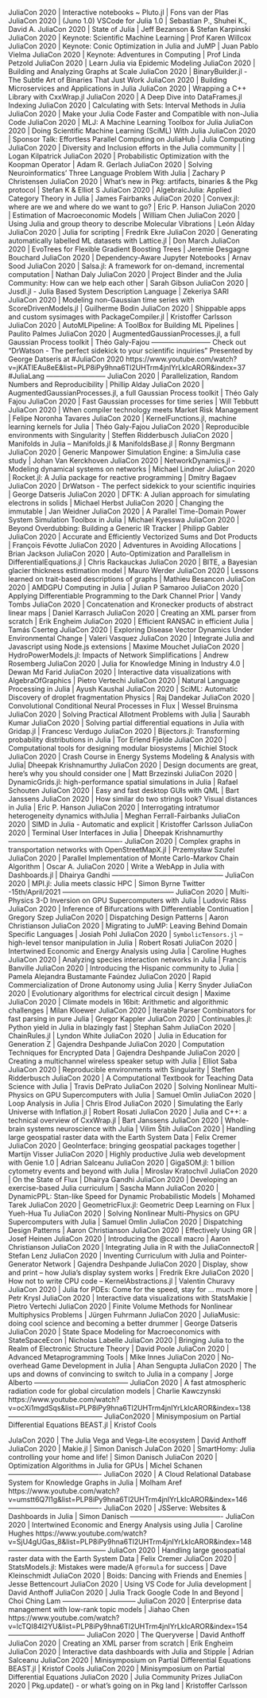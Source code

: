 JuliaCon 2020 | Interactive notebooks ~ Pluto.jl | Fons van der Plas
JuliaCon 2020 | (Juno 1.0) VSCode for Julia 1.0 | Sebastian P., Shuhei K., David  A.
JuliaCon 2020 | State of Julia | Jeff Bezanson & Stefan Karpinski
JuliaCon 2020 | Keynote: Scientific Machine Learning | Prof Karen Willcox
JuliaCon 2020 | Keynote: Conic Optimization in Julia and JuMP | Juan Pablo Vielma
JuliaCon 2020 | Keynote: Adventures in Computing | Prof Linda Petzold
JuliaCon 2020 | Learn Julia via Epidemic Modeling
JuliaCon 2020 |  Building and Analyzing Graphs at Scale
JuliaCon 2020 |  BinaryBuilder.jl - The Subtle Art of Binaries That Just Work
JuliaCon 2020 |  Building Microservices and Applications in Julia
JuliaCon 2020 | Wrapping a C++ Library with CxxWrap.jl
JuliaCon 2020 |  A Deep Dive into DataFrames.jl Indexing
JuliaCon 2020 |  Calculating with Sets: Interval Methods in Julia
JuliaCon 2020 |  Make your Julia Code Faster and Compatible with non-Julia Code
JuliaCon 2020 |  MLJ: A Machine Learning Toolbox for Julia
JuliaCon 2020 |  Doing Scientific Machine Learning (SciML) With Julia
JuliaCon 2020 | Sponsor Talk: Effortless Parallel Computing on JuliaHub | Julia Computing
JuliaCon 2020 | Diversity and Inclusion efforts in the Julia community |  | Logan Kilpatrick
JuliaCon 2020 | Probabilistic Optimization with the Koopman Operator | Adam R. Gerlach
JuliaCon 2020 | Solving Neuroinformatics' Three Language Problem With Julia | Zachary P Christensen
JuliaCon 2020 | What's new in Pkg: artifacts, binaries & the Pkg protocol | Stefan K & Elliot S
JuliaCon 2020 | AlgebraicJulia: Applied Category Theory in Julia | James Fairbanks
JuliaCon 2020 | Convex.jl: where are we and where do we want to go? | Eric P. Hanson
JuliaCon 2020 | Estimation of Macroeconomic Models | William Chen
JuliaCon 2020 | Using Julia and group theory to describe Molecular Vibrations | León Alday
JuliaCon 2020 | Julia for scripting | Fredrik Ekre
JuliaCon 2020 | Generating automatically labelled ML datasets with Lattice.jl | Don March
JuliaCon 2020 | EvoTrees for Flexible Gradient Boosting Trees | Jeremie Desgagne Bouchard
JuliaCon 2020 | Dependency-Aware Jupyter Notebooks | Arnav Sood
JuliaCon 2020 | Salsa.jl: A framework for on-demand, incremental computation | Nathan Daly
JuliaCon 2020 | Project Binder and the Julia Community: How can we help each other | Sarah Gibson
JuliaCon 2020 | Jusdl.jl - Julia Based System Description Language | Zekeriya SARI
JuliaCon 2020 | Modeling non-Gaussian time series with ScoreDrivenModels.jl | Guilherme Bodin
JuliaCon 2020 | Shippable apps and custom sysimages with PackageCompiler.jl | Kristoffer Carlsson
JuliaCon 2020 | AutoMLPipeline: A ToolBox for Building ML Pipelines | Paulito Palmes
JuliaCon 2020 | AugmentedGaussianProcesses.jl, a full Gaussian Process toolkit | Théo Galy-Fajou
--------------------------
Check out "DrWatson - The perfect sidekick to your scientific inquiries" 
Presented by George Datseris at #JuliaCon 2020
https://www.youtube.com/watch?v=jKATlEAu8eE&list=PLP8iPy9hna6Tl2UHTrm4jnIYrLkIcAROR&index=37
#JuliaLang 
--------------------------
JuliaCon 2020 | Parallelization, Random Numbers and Reproducibility | Phillip Alday
JuliaCon 2020 | AugmentedGaussianProcesses.jl, a full Gaussian Process toolkit | Théo Galy Fajou
JuliaCon 2020 | Fast Gaussian processes for time series | Will Tebbutt
JuliaCon 2020 | When compiler technology meets Market Risk Management | Felipe Noronha Tavares
JuliaCon 2020 | KernelFunctions.jl, machine learning kernels for Julia | Théo Galy-Fajou
JuliaCon 2020 | Reproducible environments with Singularity | Steffen Ridderbusch
JuliaCon 2020 | Manifolds in Julia – Manifolds.jl & ManifoldsBase.jl | Ronny Bergmann
JuliaCon 2020 | Generic Manpower Simulation Engine: a SimJulia case study | Johan Van Kerckhoven
JuliaCon 2020 | NetworkDynamics.jl - Modeling dynamical systems on networks | Michael Lindner
JuliaCon 2020 | Rocket.jl: A Julia package for reactive programming | Dmitry Bagaev
JuliaCon 2020 | DrWatson - The perfect sidekick to your scientific inquiries | George Datseris
JuliaCon 2020 | DFTK: A Julian approach for simulating electrons in solids | Michael Herbst
JuliaCon 2020 | Changing the immutable | Jan Weidner
JuliaCon 2020 | A Parallel Time-Domain Power System Simulation Toolbox in Julia | Michael Kyesswa
JuliaCon 2020 | Beyond Overdubbing: Building a Generic IR Tracker | Philipp Gabler
JuliaCon 2020 | Accurate and Efficiently Vectorized Sums and Dot Products | François Févotte
JuliaCon 2020 | Adventures in Avoiding Allocations | Brian Jackson
JuliaCon 2020 | Auto-Optimization and Parallelism in DifferentialEquations.jl | Chris Rackauckas
JuliaCon 2020 | BITE, a Bayesian glacier thickness estimation model | Mauro Werder
JuliaCon 2020 | Lessons learned on trait-based descriptions of graphs | Mathieu Besancon
JuliaCon 2020 | AMDGPU Computing in Julia | Julian P Samaroo
JuliaCon 2020 | Applying Differentiable Programming to the Dark Channel Prior | Vandy Tombs
JuliaCon 2020 | Concatenation and Kronecker products of abstract linear maps | Daniel Karrasch
JuliaCon 2020 | Creating an XML parser from scratch | Erik Engheim
JuliaCon 2020 | Efficient RANSAC in efficient Julia | Tamás Cserteg
JuliaCon 2020 | Exploring Disease Vector Dynamics Under Environmental Change | Valeri Vasquez
JuliaCon 2020 | Integrate Julia and Javascript using Node.js extensions | Maxime Mouchet
JuliaCon 2020 | HydroPowerModels.jl: Impacts of Network Simplifications | Andrew Rosemberg
JuliaCon 2020 | Julia for Knowledge Mining in Industry 4.0 | Dewan Md  Farid
JuliaCon 2020 | Interactive data visualizations with AlgebraOfGraphics | Pietro Vertechi
JuliaCon 2020 | Natural Language Processing in Julia | Ayush Kaushal
JuliaCon 2020 | SciML: Automatic Discovery of droplet fragmentation Physics | Raj Dandekar
JuliaCon 2020 | Convolutional Conditional Neural Processes in Flux | Wessel Bruinsma
JuliaCon 2020 | Solving Practical Allotment Problems with Julia | Saurabh Kumar
JuliaCon 2020 | Solving partial differential equations in Julia with Gridap.jl | Francesc Verdugo
JuliaCon 2020 | Bijectors.jl: Transforming probability distributions in Julia | Tor Erlend Fjelde
JuliaCon 2020 | Computational tools for designing modular biosystems | Michiel Stock
JuliaCon 2020 | Crash Course in Energy Systems Modeling & Analysis with Julia| Dheepak Krishnamurthy
JuliaCon 2020 | Design documents are great, here’s why you should consider one | Matt Brzezinski
JuliaCon 2020 | DynamicGrids.jl: high-performance spatial simulations in Julia | Rafael Schouten
JuliaCon 2020 | Easy and fast desktop GUIs with QML | Bart Janssens
JuliaCon 2020 | How similar do two strings look? Visual distances in Julia | Eric P. Hanson
JuliaCon 2020 | Interrogating intratumor heterogeneity dynamics withJulia | Meghan Ferrall-Fairbanks
JuliaCon 2020 | SIMD in Julia - Automatic and explicit | Kristoffer Carlsson
JuliaCon 2020 | Terminal User Interfaces in Julia | Dheepak Krishnamurthy
-------------------------------------------------
JuliaCon 2020 | Complex graphs in transportation networks with OpenStreetMapX.jl | Przemysław Szufel
JuliaCon 2020 | Parallel Implementation of Monte Carlo-Markov Chain Algorithm | Oscar A.
JuliaCon 2020 | Write a WebApp in Julia with Dashboards.jl | Dhairya Gandhi
------------------------------------------------
JuliaCon 2020 | MPI.jl: Julia meets classic HPC | Simon Byrne
Twitter -15th/April/2021
------------------------------------------------
JuliaCon 2020 | Multi-Physics 3-D Inversion on GPU Supercomputers with Julia | Ludovic Räss
JuliaCon 2020 | Inference of Bifurcations with Differentiable Continuation | Gregory Szep
JuliaCon 2020 | Dispatching Design Patterns | Aaron Christianson
JuliaCon 2020 | Migrating to JuMP: Leaving Behind Domain Specific Languages | Josiah Pohl
JuliaCon 2020 | `SymbolicTensors.jl` -- high-level tensor manipulation in Julia | Robert Rosati
JuliaCon 2020 | Intertwined Economic and Energy Analysis using Julia | Caroline Hughes
JuliaCon 2020 | Analyzing species interaction networks in Julia | Francis Banville
JuliaCon 2020 | Introducing the Hispanic community to Julia | Pamela Alejandra Bustamante Faúndez
JuliaCon 2020 | Rapid Commercialization of Drone Autonomy using Julia | Kerry Snyder
JuliaCon 2020 | Evolutionary algorithms for electrical circuit design | Maxime
JuliaCon 2020 | Climate models in 16bit: Arithmetic and algorithmic challenges | Milan Kloewer
JuliaCon 2020 | Iterable Parser Combinators for fast parsing in pure Julia | Gregor Kappler
JuliaCon 2020 | Continuables.jl: Python yield in Julia in blazingly fast | Stephan Sahm
JuliaCon 2020 | ChainRules.jl | Lyndon White
JuliaCon 2020 | Julia in Education for Generation Z | Gajendra Deshpande
JuliaCon 2020 | Computation Techniques for Encrypted Data | Gajendra Deshpande
JuliaCon 2020 | Creating a multichannel wireless speaker setup with Julia | Elliot Saba
JuliaCon 2020 | Reproducible environments with Singularity | Steffen Ridderbusch
JuliaCon 2020 | A Computational Textbook for Teaching Data Science with Julia | Travis DePrato
JuliaCon 2020 | Solving Nonlinear Multi-Physics on GPU Supercomputers with Julia | Samuel Omlin
JuliaCon 2020 | Loop Analysis in Julia | Chris Elrod
JuliaCon 2020 | Simulating the Early Universe with Inflation.jl | Robert Rosati
JuliaCon 2020 | Julia and C++: a technical overview of CxxWrap.jl | Bart Janssens
JuliaCon 2020 | Whole-brain systems neuroscience with Julia | Vilim Štih
JuliaCon 2020 | Handling large geospatial raster data with the Earth System Data | Felix Cremer
JuliaCon 2020 | GeoInterface: bringing geospatial packages together | Martijn Visser
JuliaCon 2020 | Highly productive Julia web development with Genie 1.0 | Adrian Salceanu
JuliaCon 2020 | GigaSOM.jl: 1 billion cytometry events and beyond with Julia | Miroslav Kratochvíl
JuliaCon 2020 | On the State of Flux | Dhairya Gandhi
JuliaCon 2020 | Developing an exercise-based Julia curriculum | Sascha Mann
JuliaCon 2020 | DynamicPPL: Stan-like Speed for Dynamic Probabilistic Models | Mohamed Tarek
JuliaCon 2020 | GeometricFlux.jl: Geometric Deep Learning on Flux | Yueh-Hua Tu
JuliaCon 2020 | Solving Nonlinear Multi-Physics on GPU Supercomputers with Julia | Samuel Omlin
JuliaCon 2020 | Dispatching Design Patterns | Aaron Christianson
JuliaCon 2020 | Effectively Using GR | Josef Heinen
JuliaCon 2020 | Introducing the @ccall macro | Aaron Christianson
JuliaCon 2020 | Integrating Julia in R with the JuliaConnectoR | Stefan Lenz
JuliaCon 2020 | Inventing Curriculum with Julia and Pointer-Generator Network | Gajendra Deshpande
JuliaCon 2020 | Display, show and print -- how Julia's display system works | Fredrik Ekre
JuliaCon 2020 | How not to write CPU code -- KernelAbstractions.jl | Valentin Churavy
JuliaCon 2020 | Julia for PDEs: Come for the speed, stay for ... much more | Petr Krysl
JuliaCon 2020 | Interactive data visualizations with StatsMakie | Pietro Vertechi
JuliaCon 2020 | Finite Volume Methods for Nonlinear Multiphysics Problems | Jürgen Fuhrmann
JuliaCon 2020 | JuliaMusic: doing cool science and becoming a better drummer | George Datseris
JuliaCon 2020 | State Space Modeling for Macroeconomics with StateSpaceEcon | Nicholas Labelle
JuliaCon 2020 | Bringing Julia to the Realm of Electronic Structure Theory | David Poole
JuliaCon 2020 | Advanced Metaprogramming Tools | Mike Innes
JuliaCon 2020 | No-overhead Game Development in Julia | Ahan Sengupta
JuliaCon 2020 | The ups and downs of convincing to switch to Julia in a company | Jorge Alberto
-----------------------------------------
JuliaCon 2020 | A fast atmospheric radiation code for global circulation models | Charlie Kawczynski
https://www.youtube.com/watch?v=ocXi1mgdSqs&list=PLP8iPy9hna6Tl2UHTrm4jnIYrLkIcAROR&index=138
-----------------------------------------
JuliaCon2020 | Minisymposium on Partial Differential Equations BEAST.jl | Kristof Cools

JulaCon 2020 | The Julia Vega and Vega-Lite ecosystem | David Anthoff
JuliaCon 2020 | Makie.jl | Simon Danisch
JulaCon 2020 | SmartHomy: Julia controlling your home and life! | Simon Danisch
JuliaCon 2020 | Optimization Algorithms in Julia for GPUs | Michel Schanen
----------------------------------------
JuliaCon 2020 | A Cloud Relational Database System for Knowledge Graphs in Julia | Molham Aref
https://www.youtube.com/watch?v=umstt6Q7l1g&list=PLP8iPy9hna6Tl2UHTrm4jnIYrLkIcAROR&index=146
----------------------------------------
JuliaCon 2020 | JSServe: Websites & Dashboards in Julia | Simon Danisch
----------------------------------------
JuliaCon 2020 | Intertwined Economic and Energy Analysis using Julia | Caroline Hughes
https://www.youtube.com/watch?v=SjU4gUGas_8&list=PLP8iPy9hna6Tl2UHTrm4jnIYrLkIcAROR&index=148
------------------------------------------
JuliaCon 2020 | Handling large geospatial raster data with the Earth System Data | Felix Cremer
JuliaCon 2020 | StatsModels.jl: Mistakes were made/A `@formula` for success | Dave Kleinschmidt
JuliaCon 2020 | Boids: Dancing with Friends and Enemies | Jesse Bettencourt
JuliaCon 2020 | Using VS Code for Julia development | David Anthoff
JuliaCon 2020 | Julia Track Google Code In and Beyond | Choi Ching Lam
--------------------------------
JuliaCon 2020 | Enterprise data management with low-rank topic models | Jiahao Chen
https://www.youtube.com/watch?v=lcTQI84l2YU&list=PLP8iPy9hna6Tl2UHTrm4jnIYrLkIcAROR&index=154
---------------------------------
JuliaCon 2020 | The Queryverse | David Anthoff
JuliaCon 2020 | Creating an XML parser from scratch | Erik Engheim
JuliaCon 2020 | Interactive data dashboards with Julia and Stipple | Adrian Salceanu
JuliaCon 2020 | Minisymposium on Partial Differential Equations BEAST.jl | Kristof Cools
JuliaCon 2020 | Minisymposium on Partial Differential Equations
JuliaCon 2020 | Julia Community Prizes
JuliaCon 2020 | Pkg.update() - or what's going on in Pkg land | Kristoffer Carlsson

